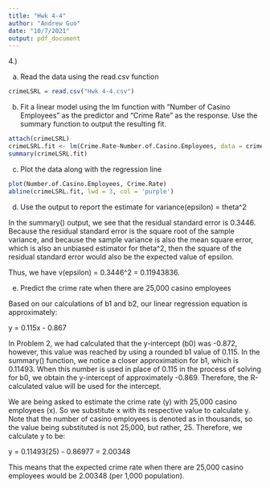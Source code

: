 ```yaml
---
title: "Hwk 4-4"
author: "Andrew Guo"
date: "10/7/2021"
output: pdf_document
---
```

4.)

(a) Read the data using the read.csv function

```r
crimeLSRL = read.csv("Hwk 4-4.csv")
```

(b) Fit a linear model using the lm function with "Number of Casino Employees" as the predictor and "Crime Rate" as the response. Use the summary function to output the resulting fit.

```r
attach(crimeLSRL)
crimeLSRL.fit <- lm(Crime.Rate~Number.of.Casino.Employees, data = crimeLSRL)
summary(crimeLSRL.fit)
```

(c) Plot the data along with the regression line

```r
plot(Number.of.Casino.Employees, Crime.Rate)
abline(crimeLSRL.fit, lwd = 3, col = 'purple')
```

(d) Use the output to report the estimate for variance(epsilon) = theta^2

In the summary() output, we see that the residual standard error is 0.3446. Because the residual standard error is the square root of the sample variance, and because the sample variance is also the mean square error, which is also an unbiased estimator for theta^2, then the square of the residual standard error would also be the expected value of epsilon. 

Thus, we have v(epsilon) = 0.3446^2 = 0.11943836.

(e) Predict the crime rate when there are 25,000 casino employees

Based on our calculations of b1 and b2, our linear regression equation is approximately:

y = 0.115x - 0.867

In Problem 2, we had calculated that the y-intercept (b0) was -0.872, however, this value was reached by using a rounded b1 value of 0.115. In the summary() function, we notice a closer approximation for b1, which is 0.11493. When this number is used in place of 0.115 in the process of solving for b0, we obtain the y-intercept of approximately -0.869. Therefore, the R-calculated value will be used for the intercept. 

We are being asked to estimate the crime rate (y) with 25,000 casino employees (x). So we substitute x with its respective value to calculate y. Note that the number of casino employees is denoted as in thousands, so the value being substituted is not 25,000, but rather, 25. Therefore, we calculate y to be:

y = 0.11493(25) - 0.86977 = 2.00348

This means that the expected crime rate when there are 25,000 casino employees would be 2.00348 (per 1,000 population).


